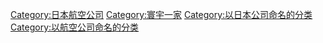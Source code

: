 {{catmore|日本航空}}
{{Commonscat|Japan Airlines}}

[[Category:日本航空公司‎|Category:日本航空公司‎]]
[[Category:寰宇一家|Category:寰宇一家]]
[[Category:以日本公司命名的分类|Category:以日本公司命名的分类]]
[[Category:以航空公司命名的分类|Category:以航空公司命名的分类]]